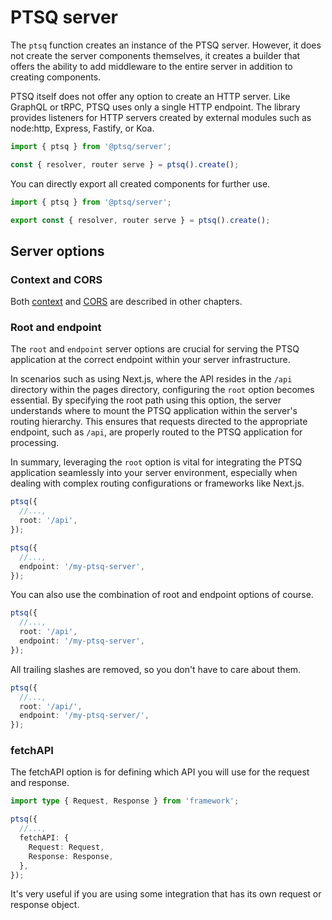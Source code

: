 # PTSQ server

The `ptsq` function creates an instance of the PTSQ server.
However, it does not create the server components themselves, it creates a builder that offers the ability to add middleware to the entire server in addition to creating components.

PTSQ itself does not offer any option to create an HTTP server.
Like GraphQL or tRPC, PTSQ uses only a single HTTP endpoint.
The library provides listeners for HTTP servers created by external modules such as node:http, Express, Fastify, or Koa.

```ts copy filename="Create PTSQ server"
import { ptsq } from '@ptsq/server';

const { resolver, router serve } = ptsq().create();
```

You can directly export all created components for further use.

```ts copy filename="Create PTSQ server"
import { ptsq } from '@ptsq/server';

export const { resolver, router serve } = ptsq().create();
```

## Server options

### Context and CORS

Both [context](/server/context) and [CORS](/server/cors) are described in other chapters.

### Root and endpoint

The `root` and `endpoint` server options are crucial for serving the PTSQ application at the correct endpoint within your server infrastructure.

In scenarios such as using Next.js, where the API resides in the `/api` directory within the pages directory, configuring the `root` option becomes essential. By specifying the root path using this option, the server understands where to mount the PTSQ application within the server's routing hierarchy. This ensures that requests directed to the appropriate endpoint, such as `/api`, are properly routed to the PTSQ application for processing.

In summary, leveraging the `root` option is vital for integrating the PTSQ application seamlessly into your server environment, especially when dealing with complex routing configurations or frameworks like Next.js.

```ts copy filename="root setting"
ptsq({
  //...,
  root: '/api',
});
```

```ts copy filename="endpoint setting"
ptsq({
  //...,
  endpoint: '/my-ptsq-server',
});
```

You can also use the combination of root and endpoint options of course.

```ts copy
ptsq({
  //...,
  root: '/api',
  endpoint: '/my-ptsq-server',
});
```

All trailing slashes are removed, so you don't have to care about them.

```ts copy
ptsq({
  //...,
  root: '/api/',
  endpoint: '/my-ptsq-server/',
});
```

### fetchAPI

The fetchAPI option is for defining which API you will use for the request and response.

```ts copy filename="fetchAPI setting"
import type { Request, Response } from 'framework';

ptsq({
  //...,
  fetchAPI: {
    Request: Request,
    Response: Response,
  },
});
```

It's very useful if you are using some integration that has its own request or response object.
